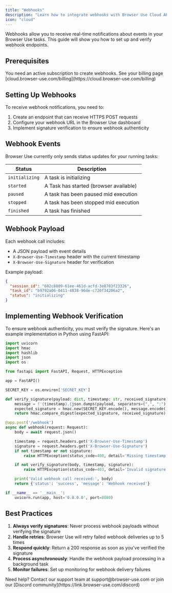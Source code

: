 ```yaml
---
title: "Webhooks"
description: "Learn how to integrate webhooks with Browser Use Cloud API"
icon: "cloud"
---
```


Webhooks allow you to receive real-time notifications about events in your Browser Use tasks. This guide will show you how to set up and verify webhook endpoints.

## Prerequisites

<Note>
  You need an active subscription to create webhooks. See your billing page
  [cloud.browser-use.com/billing](https://cloud.browser-use.com/billing)
</Note>

## Setting Up Webhooks

To receive webhook notifications, you need to:

1. Create an endpoint that can receive HTTPS POST requests
2. Configure your webhook URL in the Browser Use dashboard
3. Implement signature verification to ensure webhook authenticity

## Webhook Events

Browser Use currently only sends status updates for your running tasks:

| Status         | Description                            |
| -------------- | -------------------------------------- |
| `initializing` | A task is initializing                 |
| `started`      | A Task has started (browser available) |
| `paused`       | A task has been paused mid execution   |
| `stopped`      | A task has been stopped mid execution  |
| `finished`     | A task has finished                    |

## Webhook Payload

Each webhook call includes:

- A JSON payload with event details
- `X-Browser-Use-Timestamp` header with the current timestamp
- `X-Browser-Use-Signature` header for verification

Example payload:

```json
{
  "session_id": "602c8809-61ee-461d-acfd-3e8783f23326",
  "task_id": "b9792a06-0411-4838-96de-c720f34206a2",
  "status": "initializing"
}
```

## Implementing Webhook Verification

To ensure webhook authenticity, you must verify the signature. Here's an example implementation in Python using FastAPI:

```python
import uvicorn
import hmac
import hashlib
import json
import os

from fastapi import FastAPI, Request, HTTPException

app = FastAPI()

SECRET_KEY = os.environ['SECRET_KEY']

def verify_signature(payload: dict, timestamp: str, received_signature: str) -> bool:
    message = f'{timestamp}.{json.dumps(payload, separators=(",", ":"), sort_keys=True)}'
    expected_signature = hmac.new(SECRET_KEY.encode(), message.encode(), hashlib.sha256).hexdigest()
    return hmac.compare_digest(expected_signature, received_signature)

@app.post('/webhook')
async def webhook(request: Request):
    body = await request.json()

    timestamp = request.headers.get('X-Browser-Use-Timestamp')
    signature = request.headers.get('X-Browser-Use-Signature')
    if not timestamp or not signature:
        raise HTTPException(status_code=400, detail='Missing timestamp or signature')

    if not verify_signature(body, timestamp, signature):
        raise HTTPException(status_code=403, detail='Invalid signature')

    print('Valid webhook call received:', body)
    return {'status': 'success', 'message': 'Webhook received'}

if __name__ == '__main__':
    uvicorn.run(app, host='0.0.0.0', port=8080)
```

## Best Practices

1. **Always verify signatures**: Never process webhook payloads without verifying the signature
2. **Handle retries**: Browser Use will retry failed webhook deliveries up to 5 times
3. **Respond quickly**: Return a 200 response as soon as you've verified the signature
4. **Process asynchronously**: Handle the webhook payload processing in a background task
5. **Monitor failures**: Set up monitoring for webhook delivery failures

<Note>
  Need help? Contact our support team at support@browser-use.com or join our
  [Discord community](https://link.browser-use.com/discord)
</Note>
